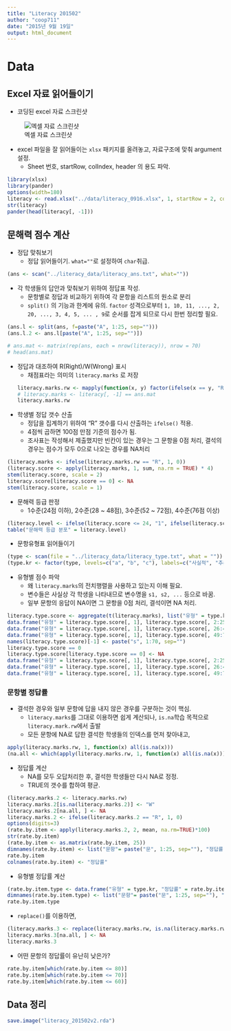 ```yaml
---
title: "Literacy 201502"
author: "coop711"
date: "2015년 9월 19일"
output: html_document
---
```


# Data 

## Excel 자료 읽어들이기 

* 코딩된 excel 자료 스크린샷

![엑셀 자료 스크린샷](../pics/screenshot.png)

* excel 파일을 잘 읽어들이는 `xlsx` 패키지를 올려놓고, 자료구조에 맞춰 argument 설정.
    * Sheet 번호, startRow, colIndex, header 의 용도 파악. 

```r
library(xlsx)
library(pander)
options(width=180)
literacy <- read.xlsx("../data/literacy_0916.xlsx", 1, startRow = 2, colIndex = c(4, 10:34), colClasses=c("numeric", rep("character", 25)), header = TRUE)
str(literacy)
pander(head(literacy[, -1]))
```

## 문해력 점수 계산

* 정답 맞춰보기
    * 정답 읽어들이기. `what=""`로 설정하여 `char`취급. 

```r
(ans <- scan("../literacy_data/literacy_ans.txt", what=""))
```

* 각 학생들의 답안과 맞춰보기 위하여 정답표 작성.
    * 문항별로 정답과 비교하기 위하여 각 문항을 리스트의 원소로 분리
    * `split()` 의 기능과 한계에 유의. `factor` 성격으로부터 `1, 10, 11, ..., 2, 20, ..., 3, 4, 5, ... , 9`로 순서를 잡게 되므로 다시 한번 정리할 필요.
    
```r
(ans.l <- split(ans, f=paste("A", 1:25, sep="")))
(ans.l.2 <- ans.l[paste("A", 1:25, sep="")])

# ans.mat <- matrix(rep(ans, each = nrow(literacy)), nrow = 70)
# head(ans.mat)
```

* 정답과 대조하여 R(Right)/W(Wrong) 표시 
    * 채점표라는 의미의 `literacy.marks` 로 저장
```r
literacy.marks.rw <- mapply(function(x, y) factor(ifelse(x == y, "R", "W")), y = ans.l.2, literacy[, -1])
# literacy.marks <- literacy[, -1] == ans.mat
literacy.marks.rw
```

* 학생별 정답 갯수 산출
    + 정답을 집계하기 위하여 "R" 갯수를 다시 산출하는 `ifelse()` 적용.
    + 4점씩 곱하면 100점 만점 기준의 점수가 됨. 
    + 조사표는 작성해서 제출했지만 빈칸이 있는 경우는 그 문항을 0점 처리, 결석의 경우는 점수가 모두 0으로 나오는 경우를  NA처리 
    
```r
(literacy.marks <- ifelse(literacy.marks.rw == "R", 1, 0))
(literacy.score <- apply(literacy.marks, 1, sum, na.rm = TRUE) * 4)
stem(literacy.score, scale = 2)
literacy.score[literacy.score == 0] <- NA
stem(literacy.score, scale = 1)
```

* 문해력 등급 판정
    * 1수준(24점 이하), 2수준(28 ~ 48점), 3수준(52 ~ 72점), 4수준(76점 이상) 
    
```r
(literacy.level <- ifelse(literacy.score <= 24, "1", ifelse(literacy.score <= 48, "2", ifelse(literacy.score <= 72, "3", "4"))))
table("문해력 등급 분포" = literacy.level)
```

* 문항유형표 읽어들이기  

```r
(type <- scan(file = "../literacy_data/literacy_type.txt", what = ""))
(type.kr <- factor(type, levels=c("a", "b", "c"), labels=c("사실적", "추론적", "비판적")))
```

* 유형별 점수 파악
    * 왜 `literacy.marks`의 전치행렬을 사용하고 있는지 이해 필요.
    * 변수들은 사실상 각 학생을 나타내므로 변수명을 `s1, s2, ...` 등으로 바꿈.
    * 일부 문항의 응답이 NA이면 그 문항을 0점 처리, 결석이면 NA 처리. 

```r
literacy.type.score <- aggregate(t(literacy.marks), list("유형" = type.kr), sum, na.rm = TRUE)
data.frame("유형" = literacy.type.score[, 1], literacy.type.score[, 2:25]*4)
data.frame("유형" = literacy.type.score[, 1], literacy.type.score[, 26:48]*4)
data.frame("유형" = literacy.type.score[, 1], literacy.type.score[, 49:71]*4)
names(literacy.type.score)[-1] <- paste("s", 1:70, sep="")
literacy.type.score == 0
literacy.type.score[literacy.type.score == 0] <- NA
data.frame("유형" = literacy.type.score[, 1], literacy.type.score[, 2:25]*4)
data.frame("유형" = literacy.type.score[, 1], literacy.type.score[, 26:48]*4)
data.frame("유형" = literacy.type.score[, 1], literacy.type.score[, 49:71]*4)
```

### 문항별 정답률

* 결석한 경우와 일부 문항에 답을 내지 않은 경우를 구분하는 것이 핵심.
    + `literacy.marks`를 그대로 이용하면 쉽게 계산되나, `is.na`학습 목적으로 `literacy.mark.rw`에서 출발
    + 모든 문항에 NA로 답한 결석한 학생들의 인덱스를 먼저 찾아내고,
    
```r
apply(literacy.marks.rw, 1, function(x) all(is.na(x)))
(na.all <- which(apply(literacy.marks.rw, 1, function(x) all(is.na(x)))))
```

* 정답률 계산
    + NA를 모두 오답처리한 후, 결석한 학생들만 다시 NA로 정정.
    + TRUE의 갯수를 합하여 평균. 
    
```r
(literacy.marks.2 <- literacy.marks.rw)
literacy.marks.2[is.na(literacy.marks.2)] <- "W"
literacy.marks.2[na.all, ] <- NA
literacy.marks.2 <- ifelse(literacy.marks.2 == "R", 1, 0)
options(digits=3)
(rate.by.item <- apply(literacy.marks.2, 2, mean, na.rm=TRUE)*100)
str(rate.by.item)
(rate.by.item <- as.matrix(rate.by.item, 25))
dimnames(rate.by.item) <- list("문항"= paste("문", 1:25, sep=""), "정답률"="정답률")
rate.by.item
colnames(rate.by.item) <- "정답률"
```

* 유형별 정답률 계산

```r
(rate.by.item.type <- data.frame("유형" = type.kr, "정답률" = rate.by.item))
dimnames(rate.by.item.type) <- list("문항"= paste("문", 1:25, sep=""), "유형과 정답률"=c("유형", "정답률"))
rate.by.item.type
```

* `replace()`를 이용하면, 

```r
(literacy.marks.3 <- replace(literacy.marks.rw, is.na(literacy.marks.rw), "W"))
literacy.marks.3[na.all, ] <- NA
literacy.marks.3
```

* 어떤 문항의 정답률이 유난히 낮은가?

```r
rate.by.item[which(rate.by.item <= 80)]
rate.by.item[which(rate.by.item <= 70)]
rate.by.item[which(rate.by.item <= 60)]
```

## Data 정리

```r
save.image("literacy_201502v2.rda")
```
